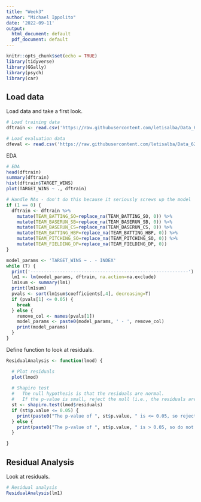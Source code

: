 ```yaml
---
title: "Week3"
author: "Michael Ippolito"
date: '2022-09-11'
output:
  html_document: default
  pdf_document: default
---
```


```r

knitr::opts_chunk$set(echo = TRUE)
library(tidyverse)
library(GGally)
library(psych)
library(car)

```

## Load data

Load data and take a first look.

```r

# Load training data
dftrain <- read.csv('https://raw.githubusercontent.com/letisalba/Data_621/master/Homework_1/csv/moneyball-training-data.csv')

# Load evaluation data
dfeval <- read.csv('https://raw.githubusercontent.com/letisalba/Data_621/master/Homework_1/csv/moneyball-evaluation-data.csv')

```

EDA

```r

# EDA
head(dftrain)
summary(dftrain)
hist(dftrain$TARGET_WINS)
plot(TARGET_WINS ~ ., dftrain)

# Handle NAs - don't do this because it seriously screws up the model
if (1 == 0) {
  dftrain <- dftrain %>%
    mutate(TEAM_BATTING_SO=replace_na(TEAM_BATTING_SO, 0)) %>%
    mutate(TEAM_BASERUN_SB=replace_na(TEAM_BASERUN_SB, 0)) %>%
    mutate(TEAM_BASERUN_CS=replace_na(TEAM_BASERUN_CS, 0)) %>%
    mutate(TEAM_BATTING_HBP=replace_na(TEAM_BATTING_HBP, 0)) %>%
    mutate(TEAM_PITCHING_SO=replace_na(TEAM_PITCHING_SO, 0)) %>%
    mutate(TEAM_FIELDING_DP=replace_na(TEAM_FIELDING_DP, 0))
}

```

```r

model_params <- 'TARGET_WINS ~ . - INDEX'
while (T) {
  print('-----------------------------------------------------------')
  lm1 <- lm(model_params, dftrain, na.action=na.exclude)
  lm1sum <- summary(lm1)
  print(lm1sum)
  pvals <- sort(lm1sum$coefficients[,4], decreasing=T)
  if (pvals[1] <= 0.05) {
    break
  } else {
    remove_col <- names(pvals[1])
    model_params <- paste0(model_params, ' - ', remove_col)
    print(model_params)
  }
}

```


Define function to look at residuals.

```r

ResidualAnalysis <- function(lmod) {

  # Plot residuals
  plot(lmod)
  
  # Shapiro test
  #   The null hypothesis is that the residuals are normal.
  #   If the p-value is small, reject the null (i.e., the residuals are not normal).
  st <- shapiro.test(lmod$residuals)
  if (st$p.value <= 0.05) {
    print(paste0("The p-value of ", st$p.value, " is <= 0.05, so reject the null; i.e., the residuals are NOT normal."))
  } else {
    print(paste0("The p-value of ", st$p.value, " is > 0.05, so do not reject the null; i.e., the residuals are normal."))
  }

}

```

## Residual Analysis

Look at residuals.

```r

# Residual analysis
ResidualAnalysis(lm1)

```
